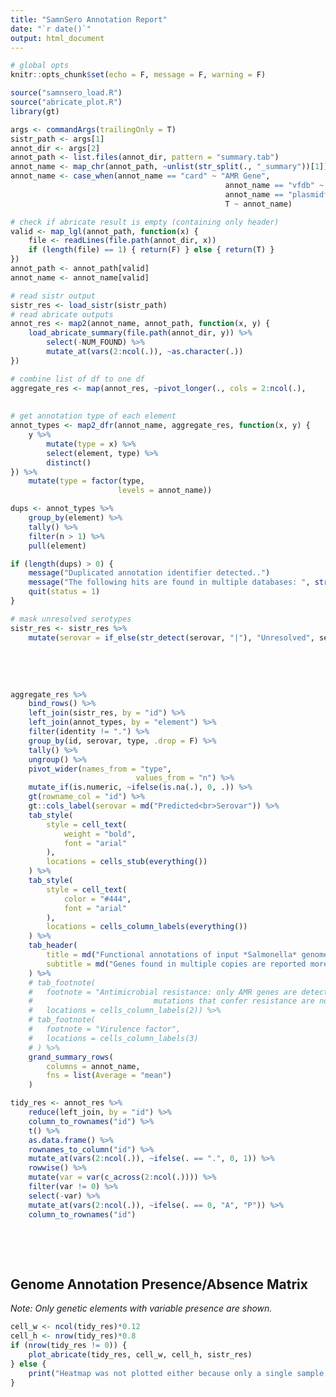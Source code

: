 ```yaml
---
title: "SamnSero Annotation Report"
date: "`r date()`"
output: html_document
---
```


```r
# global opts
knitr::opts_chunk$set(echo = F, message = F, warning = F)
```

```r
source("samnsero_load.R")
source("abricate_plot.R")
library(gt)
```

```r
args <- commandArgs(trailingOnly = T)
sistr_path <- args[1]
annot_dir <- args[2]
annot_path <- list.files(annot_dir, pattern = "summary.tab")
annot_name <- map_chr(annot_path, ~unlist(str_split(., "_summary"))[1])
annot_name <- case_when(annot_name == "card" ~ "AMR Gene",
												annot_name == "vfdb" ~ "Virulence Factor",
												annot_name == "plasmidfinder" ~ "Plasmid",
												T ~ annot_name)
```

```r
# check if abricate result is empty (containing only header)
valid <- map_lgl(annot_path, function(x) {
	file <- readLines(file.path(annot_dir, x))
	if (length(file) == 1) { return(F) } else { return(T) }
})
annot_path <- annot_path[valid]
annot_name <- annot_name[valid]
```

```r
# read sistr output
sistr_res <- load_sistr(sistr_path)
# read abricate outputs
annot_res <- map2(annot_name, annot_path, function(x, y) {
	load_abricate_summary(file.path(annot_dir, y)) %>% 
		select(-NUM_FOUND) %>% 
		mutate_at(vars(2:ncol(.)), ~as.character(.))
})
```

```r
# combine list of df to one df
aggregate_res <- map(annot_res, ~pivot_longer(., cols = 2:ncol(.),
																							names_to = "element",
																							values_to = "identity"))
# get annotation type of each element
annot_types <- map2_dfr(annot_name, aggregate_res, function(x, y) {
	y %>% 
		mutate(type = x) %>% 
		select(element, type) %>% 
		distinct()
}) %>%
	mutate(type = factor(type,
						levels = annot_name))
```

```r
dups <- annot_types %>% 
	group_by(element) %>% 
	tally() %>% 
	filter(n > 1) %>% 
	pull(element)

if (length(dups) > 0) {
	message("Duplicated annotation identifier detected..")
	message("The following hits are found in multiple databases: ", str_c(dups, ", "))
	quit(status = 1)
}
```


```r
# mask unresolved serotypes
sistr_res <- sistr_res %>% 
	mutate(serovar = if_else(str_detect(serovar, "|"), "Unresolved", serovar))
```

<br>

<br>

```r
aggregate_res %>% 
	bind_rows() %>% 
	left_join(sistr_res, by = "id") %>% 
	left_join(annot_types, by = "element") %>% 
	filter(identity != ".") %>% 
	group_by(id, serovar, type, .drop = F) %>% 
	tally() %>% 
	ungroup() %>% 
	pivot_wider(names_from = "type",
							values_from = "n") %>% 
	mutate_if(is.numeric, ~ifelse(is.na(.), 0, .)) %>% 
	gt(rowname_col = "id") %>% 
	gt::cols_label(serovar = md("Predicted<br>Serovar")) %>% 
	tab_style(
		style = cell_text(
			weight = "bold",
			font = "arial"
		),
		locations = cells_stub(everything())
	) %>% 
	tab_style(
		style = cell_text(
			color = "#444",
			font = "arial"
		),
		locations = cells_column_labels(everything())
	) %>% 
	tab_header(
		title = md("Functional annotations of input *Salmonella* genomes"),
		subtitle = md("Genes found in multiple copies are reported more than once in the summary table")
	) %>% 
	# tab_footnote(
	# 	footnote = "Antimicrobial resistance: only AMR genes are detected,
	# 							mutations that confer resistance are not reported",
	# 	locations = cells_column_labels(2)) %>% 
	# tab_footnote(
	# 	footnote = "Virulence factor",
	# 	locations = cells_column_labels(3)
	# ) %>% 
	grand_summary_rows(
		columns = annot_name,
		fns = list(Average = "mean")
	)
```


```r
tidy_res <- annot_res %>% 
	reduce(left_join, by = "id") %>% 
	column_to_rownames("id") %>% 
	t() %>%
	as.data.frame() %>% 
	rownames_to_column("id") %>% 
	mutate_at(vars(2:ncol(.)), ~ifelse(. == ".", 0, 1)) %>% 
	rowwise() %>% 
	mutate(var = var(c_across(2:ncol(.)))) %>% 
	filter(var != 0) %>% 
	select(-var) %>% 
	mutate_at(vars(2:ncol(.)), ~ifelse(. == 0, "A", "P")) %>% 
	column_to_rownames("id")
```

<br>

<br>

## Genome Annotation Presence/Absence Matrix
*Note: Only genetic elements with variable presence are shown.*

```r
cell_w <- ncol(tidy_res)*0.12
cell_h <- nrow(tidy_res)*0.8
if (nrow(tidy_res != 0)) {
	plot_abricate(tidy_res, cell_w, cell_h, sistr_res)
} else {
	print("Heatmap was not plotted either because only a single sample was analyzed or no variable presence elements were found")
}

```




